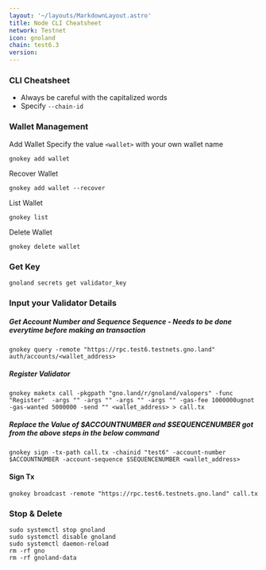 ```yaml
---
layout: '~/layouts/MarkdownLayout.astro'
title: Node CLI Cheatsheet
network: Testnet
icon: gnoland
chain: test6.3
version: 
---
```


### CLI Cheatsheet

- Always be careful with the capitalized words
- Specify `--chain-id`

### Wallet Management

Add Wallet
Specify the value `<wallet>` with your own wallet name

```
gnokey add wallet
```

Recover Wallet
```
gnokey add wallet --recover
```

List Wallet
```
gnokey list
```

Delete Wallet
```
gnokey delete wallet
```

### Get Key 
```
gnoland secrets get validator_key
```

### Input your Validator Details
##### Get Account Number and Sequence Sequence - Needs to be done everytime before making an transaction
```
gnokey query -remote "https://rpc.test6.testnets.gno.land" auth/accounts/<wallet_address>
```
##### Register Validator
```
gnokey maketx call -pkgpath "gno.land/r/gnoland/valopers" -func "Register"  -args "" -args "" -args "" -args "" -gas-fee 1000000ugnot -gas-wanted 5000000 -send "" <wallet_address> > call.tx
```
##### Replace the Value of $ACCOUNTNUMBER and $SEQUENCENUMBER  got from the above steps in the below command
```
gnokey sign -tx-path call.tx -chainid "test6" -account-number $ACCOUNTNUMBER -account-sequence $SEQUENCENUMBER <wallet_address>
```
#### Sign Tx
```
gnokey broadcast -remote "https://rpc.test6.testnets.gno.land" call.tx
```

### Stop & Delete
```
sudo systemctl stop gnoland
sudo systemctl disable gnoland
sudo systemctl daemon-reload
rm -rf gno
rm -rf gnoland-data
```




